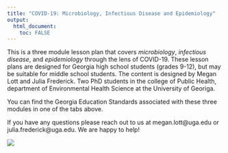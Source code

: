 ---
title: "COVID-19: Microbiology, Infectious Disease and Epidemiology"
output: 
  html_document:
    toc: FALSE
---

This is a three module lesson plan that covers *microbiology*, *infectious disease*, and *epidemiology* through the lens of COVID-19. These lesson plans are designed for Georgia high school students (grades 9-12), but may be suitable for middle school students. The content is designed by Megan Lott and Julia Frederick. Two PhD students in the college of Public Health, department of Environmental Health Science at the University of Georiga.  

You can find the Georgia Education Standards associated with these three modules in one of the tabs above.  

If you have any questions please reach out to us at megan.lott@uga.edu or julia.frederick@uga.edu. We are happy to help!  

![](./Images/publicHealthlogo.png)
